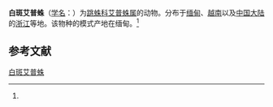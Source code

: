{{Speciesbox
| name = 白斑艾普蛛
| status = 
| status_system = 
| image = 
| genus = Epeus
| species = alboguttatus
| authority = (Thorell, 1887)<ref name='id14697'>{{cite web| url =http://www.bioinfo.cn/db05/BjdwSpecies.php?action=view&id=14697| title =白斑艾普蛛| work =《中国动物物种编目数据库》| publisher =中国科学院微生物研究所| author =中国科学院动物研究所| accessdate =2009-04-28| deadurl =yes| archiveurl =https://web.archive.org/web/20160305041233/http://www.bioinfo.cn/db05/BjdwSpecies.php?action=view&id=14697| archivedate =2016-03-05}}</ref>
}}

'''白斑艾普蛛'''（[[学名|学名]]：{{lang|la|''Epeus alboguttatus''}}）为[[跳蛛科|跳蛛科]][[艾普蛛属|艾普蛛属]]的动物。分布于[[缅甸|缅甸]]、[[越南|越南]]以及[[中国大陆|中国大陆]]的[[浙江|浙江]]等地。该物种的模式产地在缅甸。<ref name='id14697'/>

== 参考文献 ==
{{reflist}}

{{Wikispecies|Epeus alboguttatus}}
{{Taxonbar|from=Q2618721}}

[[Category:艾普蛛属|白斑艾普蛛]]


{{蜘蛛小作品}}
